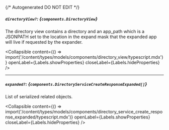 {/* Autogenerated DO NOT EDIT  */}

##### `directoryView?`: *{`components.DirectoryView`}*
The directory view contains a directory and an app_path which is a JSONPATH set to the location in the expand mask that the expanded app will live if requested by the expander.

<Collapsible content={() => import('/content/types/models/components/directory_view/typescript.mdx')} openLabel={Labels.showProperties} closeLabel={Labels.hideProperties} />


---
##### `expanded?`: *{`components.DirectoryServiceCreateResponseExpanded[]`}*
List of serialized related objects.

<Collapsible content={() => import('/content/types/models/components/directory_service_create_response_expanded/typescript.mdx')} openLabel={Labels.showProperties} closeLabel={Labels.hideProperties} />



